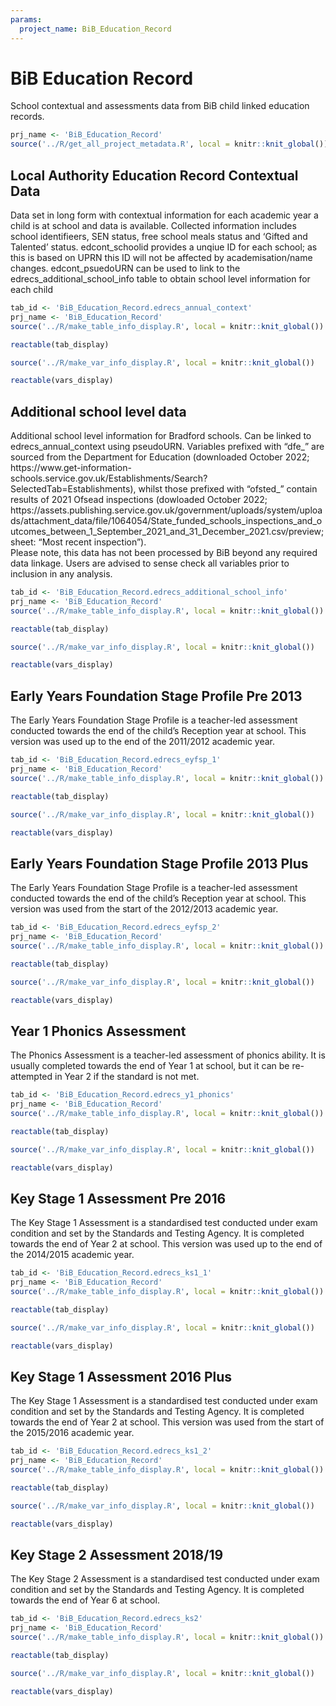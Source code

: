 ```yaml
---
params:
  project_name: BiB_Education_Record
---
```




# BiB Education Record {#BiB_Education_Record}


School contextual and assessments data from BiB child linked education records.



```r
prj_name <- 'BiB_Education_Record'
source('../R/get_all_project_metadata.R', local = knitr::knit_global())
```
## Local Authority Education Record Contextual Data {#BiB_Education_Record.edrecs_annual_context}


Data set in long form with contextual information for each academic year a child is at school and data is available. Collected information includes school identifieers, SEN status, free school meals status and 'Gifted and Talented' status. edcont_schoolid provides a unqiue ID for each school; as this is based on UPRN this ID will not be affected by academisation/name changes. edcont_psuedoURN can be used to link to the edrecs_additional_school_info table to obtain school level information  for each child



```r
tab_id <- 'BiB_Education_Record.edrecs_annual_context'
prj_name <- 'BiB_Education_Record'
source('../R/make_table_info_display.R', local = knitr::knit_global())
```



```r
reactable(tab_display)
```



```r
source('../R/make_var_info_display.R', local = knitr::knit_global())
```



```r
reactable(vars_display)
```



## Additional school level data {#BiB_Education_Record.edrecs_additional_school_info}


Additional school level information for Bradford schools. Can be linked to edrecs_annual_context using pseudoURN. Variables prefixed with "dfe_" are sourced from the Department for Education (downloaded October 2022; https://www.get-information-schools.service.gov.uk/Establishments/Search?SelectedTab=Establishments), whilst those prefixed with "ofsted_" contain results of 2021 Ofsead inspections (dowloaded October 2022; https://assets.publishing.service.gov.uk/government/uploads/system/uploads/attachment_data/file/1064054/State_funded_schools_inspections_and_outcomes_between_1_September_2021_and_31_December_2021.csv/preview; sheet: "Most recent inspection"). <br> Please note, this data has not been processed by BiB beyond any required data linkage. Users are advised to sense check all variables prior to inclusion in any analysis.



```r
tab_id <- 'BiB_Education_Record.edrecs_additional_school_info'
prj_name <- 'BiB_Education_Record'
source('../R/make_table_info_display.R', local = knitr::knit_global())
```



```r
reactable(tab_display)
```



```r
source('../R/make_var_info_display.R', local = knitr::knit_global())
```



```r
reactable(vars_display)
```



## Early Years Foundation Stage Profile Pre 2013 {#BiB_Education_Record.edrecs_eyfsp_1}


The Early Years Foundation Stage Profile is a teacher-led assessment conducted towards the end of the child's Reception year at school. This version was used up to the end of the 2011/2012 academic year.



```r
tab_id <- 'BiB_Education_Record.edrecs_eyfsp_1'
prj_name <- 'BiB_Education_Record'
source('../R/make_table_info_display.R', local = knitr::knit_global())
```



```r
reactable(tab_display)
```



```r
source('../R/make_var_info_display.R', local = knitr::knit_global())
```



```r
reactable(vars_display)
```



## Early Years Foundation Stage Profile 2013 Plus {#BiB_Education_Record.edrecs_eyfsp_2}


The Early Years Foundation Stage Profile is a teacher-led assessment conducted towards the end of the child's Reception year at school. This version was used from the start of the 2012/2013 academic year.



```r
tab_id <- 'BiB_Education_Record.edrecs_eyfsp_2'
prj_name <- 'BiB_Education_Record'
source('../R/make_table_info_display.R', local = knitr::knit_global())
```



```r
reactable(tab_display)
```



```r
source('../R/make_var_info_display.R', local = knitr::knit_global())
```



```r
reactable(vars_display)
```



## Year 1 Phonics Assessment {#BiB_Education_Record.edrecs_y1_phonics}


The Phonics Assessment is a teacher-led assessment of phonics ability. It is usually completed towards the end of Year 1 at school, but it can be re-attempted in Year 2 if the standard is not met.



```r
tab_id <- 'BiB_Education_Record.edrecs_y1_phonics'
prj_name <- 'BiB_Education_Record'
source('../R/make_table_info_display.R', local = knitr::knit_global())
```



```r
reactable(tab_display)
```



```r
source('../R/make_var_info_display.R', local = knitr::knit_global())
```



```r
reactable(vars_display)
```



## Key Stage 1 Assessment Pre 2016 {#BiB_Education_Record.edrecs_ks1_1}


The Key Stage 1 Assessment is a standardised test conducted under exam condition and set by the Standards and Testing Agency. It is completed towards the end of Year 2 at school. This version was used up to the end of the 2014/2015 academic year.



```r
tab_id <- 'BiB_Education_Record.edrecs_ks1_1'
prj_name <- 'BiB_Education_Record'
source('../R/make_table_info_display.R', local = knitr::knit_global())
```



```r
reactable(tab_display)
```



```r
source('../R/make_var_info_display.R', local = knitr::knit_global())
```



```r
reactable(vars_display)
```



## Key Stage 1 Assessment 2016 Plus {#BiB_Education_Record.edrecs_ks1_2}


The Key Stage 1 Assessment is a standardised test conducted under exam condition and set by the Standards and Testing Agency. It is completed towards the end of Year 2 at school. This version was used from the start of the 2015/2016 academic year.



```r
tab_id <- 'BiB_Education_Record.edrecs_ks1_2'
prj_name <- 'BiB_Education_Record'
source('../R/make_table_info_display.R', local = knitr::knit_global())
```



```r
reactable(tab_display)
```



```r
source('../R/make_var_info_display.R', local = knitr::knit_global())
```



```r
reactable(vars_display)
```



## Key Stage 2 Assessment 2018/19 {#BiB_Education_Record.edrecs_ks2}


The Key Stage 2 Assessment is a standardised test conducted under exam condition and set by the Standards and Testing Agency. It is completed towards the end of Year 6 at school.



```r
tab_id <- 'BiB_Education_Record.edrecs_ks2'
prj_name <- 'BiB_Education_Record'
source('../R/make_table_info_display.R', local = knitr::knit_global())
```



```r
reactable(tab_display)
```



```r
source('../R/make_var_info_display.R', local = knitr::knit_global())
```



```r
reactable(vars_display)
```



